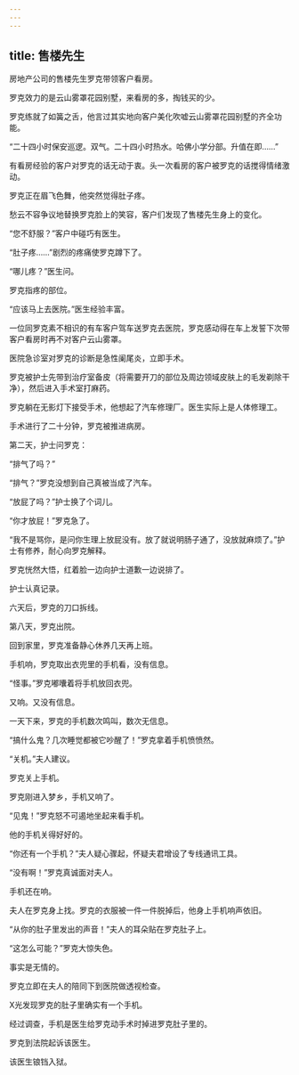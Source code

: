 ```yaml
---
---
---
```

title: 售楼先生
---




房地产公司的售楼先生罗克带领客户看房。

罗克效力的是云山雾罩花园别墅，来看房的多，掏钱买的少。

罗克练就了如簧之舌，他言过其实地向客户美化吹嘘云山雾罩花园别墅的齐全功能。

“二十四小时保安巡逻。双气。二十四小时热水。哈佛小学分部。升值在即……”

有看房经验的客户对罗克的话无动于衷。头一次看房的客户被罗克的话搅得情绪激动。

罗克正在眉飞色舞，他突然觉得肚子疼。

愁云不容争议地替换罗克脸上的笑容，客户们发现了售楼先生身上的变化。

“您不舒服？”客户中碰巧有医生。

“肚子疼……”剧烈的疼痛使罗克蹲下了。

“哪儿疼？”医生问。

罗克指疼的部位。

“应该马上去医院。”医生经验丰富。

一位同罗克素不相识的有车客户驾车送罗克去医院，罗克感动得在车上发誓下次带客户看房时再不对客户云山雾罩。

医院急诊室对罗克的诊断是急性阑尾炎，立即手术。

罗克被护士先带到治疗室备皮（将需要开刀的部位及周边领域皮肤上的毛发剃除干净），然后进入手术室打麻药。

罗克躺在无影灯下接受手术，他想起了汽车修理厂。医生实际上是人体修理工。

手术进行了二十分钟，罗克被推进病房。

第二天，护士问罗克：

“排气了吗？”

“排气？”罗克没想到自己真被当成了汽车。

“放屁了吗？”护士换了个词儿。

“你才放屁！”罗克急了。

“我不是骂你，是问你生理上放屁没有。放了就说明肠子通了，没放就麻烦了。”护士有修养，耐心向罗克解释。

罗克恍然大悟，红着脸一边向护士道歉一边说排了。

护士认真记录。

六天后，罗克的刀口拆线。

第八天，罗克出院。

回到家里，罗克准备静心休养几天再上班。

手机响，罗克取出衣兜里的手机看，没有信息。

“怪事。”罗克嘟囔着将手机放回衣兜。

又响。又没有信息。

一天下来，罗克的手机数次鸣叫，数次无信息。

“搞什么鬼？几次睡觉都被它吵醒了！”罗克拿着手机愤愤然。

“关机。”夫人建议。

罗克关上手机。

罗克刚进入梦乡，手机又响了。

“见鬼！”罗克怒不可遏地坐起来看手机。

他的手机关得好好的。

“你还有一个手机？”夫人疑心骤起，怀疑夫君增设了专线通讯工具。

“没有啊！”罗克真诚面对夫人。

手机还在响。

夫人在罗克身上找。罗克的衣服被一件一件脱掉后，他身上手机响声依旧。

“从你的肚子里发出的声音！”夫人的耳朵贴在罗克肚子上。

“这怎么可能？”罗克大惊失色。

事实是无情的。

罗克立即在夫人的陪同下到医院做透视检查。

X光发现罗克的肚子里确实有一个手机。

经过调查，手机是医生给罗克动手术时掉进罗克肚子里的。

罗克到法院起诉该医生。

该医生锒铛入狱。